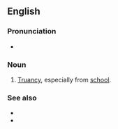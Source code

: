 ==English==

===Pronunciation===
* {{rhymes|en|ʊki|s=2}}

===Noun===
{{en-noun|-}}

# {{lb|en|slang}} [[truancy|Truancy]], especially from [[school]].

===See also===
* {{l|en|Blind Hookey}}
* {{l|en|Hookey Walker}}